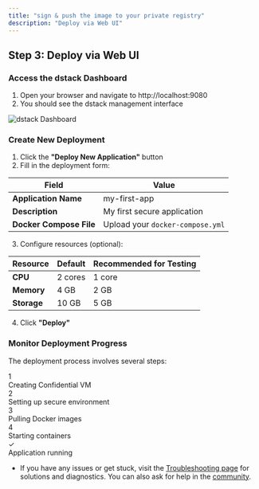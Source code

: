 ```yaml
---
title: "sign & push the image to your private registry"
description: "Deploy via Web UI"
---
```


## Step 3: Deploy via Web UI

### Access the dstack Dashboard

1. Open your browser and navigate to http://localhost:9080
2. You should see the dstack management interface

![dstack Dashboard](https://via.placeholder.com/800x400.png?text=dstack+Dashboard)

### Create New Deployment

1. Click the **"Deploy New Application"** button
2. Fill in the deployment form:

| Field | Value |
|-------|-------|
| **Application Name** | my-first-app |
| **Description** | My first secure application |
| **Docker Compose File** | Upload your `docker-compose.yml` |

3. Configure resources (optional):

| Resource | Default | Recommended for Testing |
|----------|---------|------------------------|
| **CPU** | 2 cores | 1 core |
| **Memory** | 4 GB | 2 GB |
| **Storage** | 10 GB | 5 GB |

4. Click **"Deploy"**

### Monitor Deployment Progress

The deployment process involves several steps:

<div className="bg-gray-50 p-4 rounded-lg my-4">
  <div className="space-y-3">
    <div className="flex items-center gap-3">
      <div className="w-6 h-6 bg-blue-500 rounded-full flex items-center justify-center text-white text-sm">1</div>
      <span>Creating Confidential VM</span>
    </div>
    <div className="flex items-center gap-3">
      <div className="w-6 h-6 bg-blue-500 rounded-full flex items-center justify-center text-white text-sm">2</div>
      <span>Setting up secure environment</span>
    </div>
    <div className="flex items-center gap-3">
      <div className="w-6 h-6 bg-blue-500 rounded-full flex items-center justify-center text-white text-sm">3</div>
      <span>Pulling Docker images</span>
    </div>
    <div className="flex items-center gap-3">
      <div className="w-6 h-6 bg-blue-500 rounded-full flex items-center justify-center text-white text-sm">4</div>
      <span>Starting containers</span>
    </div>
    <div className="flex items-center gap-3">
      <div className="w-6 h-6 bg-green-500 rounded-full flex items-center justify-center text-white text-sm">✓</div>
      <span>Application running</span>
    </div>
  </div>
</div>


- If you have any issues or get stuck, visit the [Troubleshooting page](../../troubleshooting) for solutions and diagnostics. You can also ask for help in the [community](../../community.mdx).

